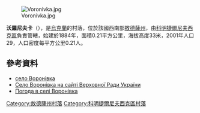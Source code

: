 [[Image:Voronivka.jpg|right]]

'''沃羅尼夫卡'''（{{lang-uk|Воронівка}}），是[[烏克蘭|烏克蘭]]的村落，位於該國西南部[[敖德薩州|敖德薩州]]，由[[科明捷爾尼夫西克區|科明捷爾尼夫西克區]]負責管轄，始建於1884年，面積0.21平方公里，海拔高度33米，2001年人口29，人口密度每平方公里0.21人。

{{coord|46|39|27|N|31|1|50|E|scale:30000|display=title}}

==參考資料==
* [http://w1.c1.rada.gov.ua/pls/z7502/A005?rf7571=24283 село Воронівка]
* [http://w1.c1.rada.gov.ua/pls/z7502/A005?rf7571=24283 Село Воронівка на сайті Верховної Ради України]
* [http://weather.in.ua/ua/odesskaja/4616 Погода в селі Воронівка] {{Wayback|url=http://weather.in.ua/ua/odesskaja/4616 |date=20111216173223 }}

{{DEFAULTSORT:Воронівка}}
[[Category:敖德薩州村落|Category:敖德薩州村落]]
[[Category:科明捷爾尼夫西克區村落|Category:科明捷爾尼夫西克區村落]]


{{Odessa-geo-stub}}